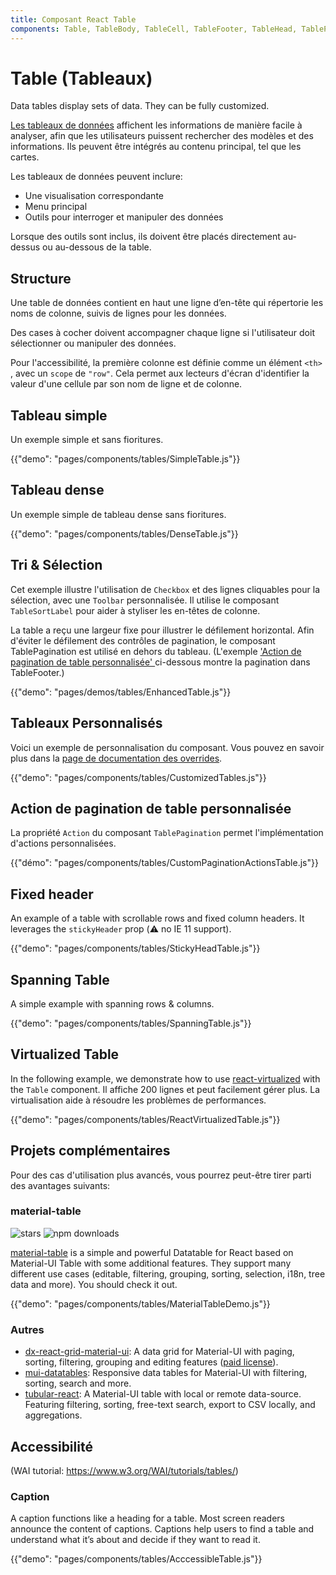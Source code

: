 ```yaml
---
title: Composant React Table
components: Table, TableBody, TableCell, TableFooter, TableHead, TablePagination, TableRow, TableSortLabel
---
```


# Table (Tableaux)

<p class="description">Data tables display sets of data. They can be fully customized.</p>

[Les tableaux de données](https://material.io/design/components/data-tables.html) affichent les informations de manière facile à analyser, afin que les utilisateurs puissent rechercher des modèles et des informations. Ils peuvent être intégrés au contenu principal, tel que les cartes.

Les tableaux de données peuvent inclure:

- Une visualisation correspondante
- Menu principal
- Outils pour interroger et manipuler des données

Lorsque des outils sont inclus, ils doivent être placés directement au-dessus ou au-dessous de la table.

## Structure

Une table de données contient en haut une ligne d’en-tête qui répertorie les noms de colonne, suivis de lignes pour les données.

Des cases à cocher doivent accompagner chaque ligne si l'utilisateur doit sélectionner ou manipuler des données.

Pour l'accessibilité, la première colonne est définie comme un élément `<th>` , avec un `scope` de `"row"`. Cela permet aux lecteurs d'écran d'identifier la valeur d'une cellule par son nom de ligne et de colonne.

## Tableau simple

Un exemple simple et sans fioritures.

{{"demo": "pages/components/tables/SimpleTable.js"}}

## Tableau dense

Un exemple simple de tableau dense sans fioritures.

{{"demo": "pages/components/tables/DenseTable.js"}}

## Tri & Sélection

Cet exemple illustre l'utilisation de `Checkbox` et des lignes cliquables pour la sélection, avec une `Toolbar` personnalisée. Il utilise le composant `TableSortLabel` pour aider à styliser les en-têtes de colonne.

La table a reçu une largeur fixe pour illustrer le défilement horizontal. Afin d'éviter le défilement des contrôles de pagination, le composant TablePagination est utilisé en dehors du tableau. (L'exemple ['Action de pagination de table personnalisée' ](#custom-table-pagination-action) ci-dessous montre la pagination dans TableFooter.)

{{"demo": "pages/demos/tables/EnhancedTable.js"}}

## Tableaux Personnalisés

Voici un exemple de personnalisation du composant. Vous pouvez en savoir plus dans la [page de documentation des overrides](/customization/components/).

{{"demo": "pages/components/tables/CustomizedTables.js"}}

## Action de pagination de table personnalisée

La propriété `Action` du composant `TablePagination` permet l'implémentation d'actions personnalisées.

{{"démo": "pages/components/tables/CustomPaginationActionsTable.js"}}

## Fixed header

An example of a table with scrollable rows and fixed column headers. It leverages the `stickyHeader` prop (⚠️ no IE 11 support).

{{"demo": "pages/components/tables/StickyHeadTable.js"}}

## Spanning Table

A simple example with spanning rows & columns.

{{"demo": "pages/components/tables/SpanningTable.js"}}

## Virtualized Table

In the following example, we demonstrate how to use [react-virtualized](https://github.com/bvaughn/react-virtualized) with the `Table` component. Il affiche 200 lignes et peut facilement gérer plus. La virtualisation aide à résoudre les problèmes de performances.

{{"demo": "pages/components/tables/ReactVirtualizedTable.js"}}

## Projets complémentaires

Pour des cas d'utilisation plus avancés, vous pourrez peut-être tirer parti des avantages suivants:

### material-table

![stars](https://img.shields.io/github/stars/mbrn/material-table.svg?style=social&label=Stars) ![npm downloads](https://img.shields.io/npm/dm/material-table.svg)

[material-table](https://github.com/mbrn/material-table) is a simple and powerful Datatable for React based on Material-UI Table with some additional features. They support many different use cases (editable, filtering, grouping, sorting, selection, i18n, tree data and more). You should check it out.

{{"demo": "pages/components/tables/MaterialTableDemo.js"}}

### Autres

- [dx-react-grid-material-ui](https://devexpress.github.io/devextreme-reactive/react/grid/): A data grid for Material-UI with paging, sorting, filtering, grouping and editing features ([paid license](https://js.devexpress.com/licensing/)).
- [mui-datatables](https://github.com/gregnb/mui-datatables): Responsive data tables for Material-UI with filtering, sorting, search and more.
- [tubular-react](https://github.com/unosquare/tubular-react): A Material-UI table with local or remote data-source. Featuring filtering, sorting, free-text search, export to CSV locally, and aggregations.

## Accessibilité

(WAI tutorial: https://www.w3.org/WAI/tutorials/tables/)

### Caption

A caption functions like a heading for a table. Most screen readers announce the content of captions. Captions help users to find a table and understand what it’s about and decide if they want to read it.

{{"demo": "pages/components/tables/AcccessibleTable.js"}}
